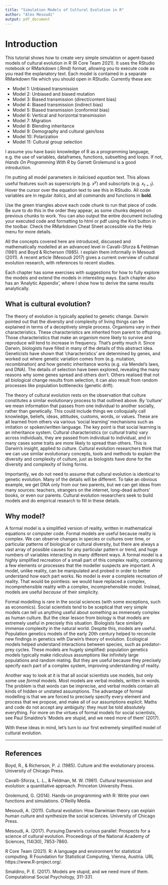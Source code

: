 ```yaml
---
title: "Simulation Models of Cultural Evolution in R"
author: "Alex Mesoudi"
output: pdf_document
---
```


# Introduction

This tutorial shows how to create very simple simulation or agent-based models of cultural evolution in R (R Core Team 2021). It uses the RStudio notebook or RMarkdown (.Rmd) format, allowing you to execute code as you read the explanatory text. Each model is contained in a separate RMarkdown file which you should open in RStudio. Currently these are:

* Model 1: Unbiased transmission
* Model 2: Unbiased and biased mutation
* Model 3: Biased transmission (direct/content bias)
* Model 4: Biased transmission (indirect bias)
* Model 5: Biased transmission (conformist bias)
* Model 6: Vertical and horizontal transmission
* Model 7: Migration
* Model 8: Blending inheritance
* Model 9: Demography and cultural gain/loss
* Model 10: Polarization
* Model 11: Cultural group selection

I assume you have basic knowledge of R as a programming language, e.g. the use of variables, dataframes, functions, subsetting and loops. If not, *Hands On Programming With R* by Garrett Grolemund is a good introduction.

I'm putting all model parameters in italicised $equation$ text. This allows useful features such as superscripts (e.g. $x^y$) and subscripts (e.g. $x_{t=1}$). Hover the cursor over the equation text to see this in RStudio. All code variables are in regular *italics*, and all commands and functions in **bold**. 

Use the green triangles above each code chunk to run that piece of code. Be sure to do this in the order they appear, as some chunks depend on previous chunks to work. You can also output the entire document including your executed code and formatting to html or pdf using the Knit button in the toolbar. Check the RMarkdown Cheat Sheet accessible via the Help menu for more details.

All the concepts covered here are introduced, discussed and mathematically modelled at an advanced level in Cavalli-Sforza & Feldman (1981) and Boyd & Richerson (1985). I explain them informally in Mesoudi (2011). A recent article (Mesoudi 2017) gives a current overview of cultural evolution research, with references to recent studies. 

Each chapter has some exercises with suggestions for how to fully explore the models and extend the models in interesting ways. Each chapter also has an 'Analytic Appendix', where I show how to derive the same results analytically.


## What is cultural evolution?

The theory of evolution is typically applied to genetic change. Darwin pointed out that the diversity and complexity of living things can be explained in terms of a deceptively simple process. Organisms vary in their characteristics. These characteristics are inherited from parent to offspring. Those characteristics that make an organism more likely to survive and reproduce will tend to increase in frequency. That's pretty much it. Since Darwin, biologists have filled in many of the details of this abstract idea. Geneticists have shown that 'characteristics' are determined by genes, and worked out where genetic variation comes from (e.g. mutation, recombination) and how genetic inheritance works (e.g. via Mendel's laws, and DNA). The details of selection have been explored, revealing the many reasons why some genes spread and others don't. Others realised that not all biological change results from selection, it can also result from random processes like population bottlenecks (genetic drift).

The theory of cultural evolution rests on the observation that culture constitutes a similar evolutionary process to that outlined above. By 'culture' we mean information that passes from one individual to another socially, rather than genetically. This could include things we colloquially call knowledge, beliefs, ideas, attitudes, customs, words, or values. These are all learned from others via various 'social learning' mechanisms such as imitation or spoken/written language. The key point is that social learning is an inheritance system. Cultural characteristics (or cultural traits) vary across individuals, they are passed from individual to individual, and in many cases some traits are more likely to spread than others. This is Darwin's insight, applied to culture. Cultural evolution researchers think that we can use similar evolutionary concepts, tools and methods to explain the diversity and complexity of culture, just as biologists have done for the diversity and complexity of living forms.

Importantly, we do not need to assume that cultural evolution is identical to genetic evolution. Many of the details will be different. To take an obvious example, we get DNA only from our two parents, but we can get ideas from many sources: teachers, strangers on the internet, long-dead authors' books, or even our parents. Cultural evolution researchers seek to build models and do empirical research to fill in these details. 


## Why model?

A formal model is a simplified version of reality, written in mathematical equations or computer code. Formal models are useful because reality is complex. We can observe changes in species or cultures over time, or particular patterns of biological or cultural diversity, but there are always a vast array of possible causes for any particular pattern or trend, and huge numbers of variables interacting in many different ways. A formal model is a highly simplified recreation of a small part of this complex reality, containing a few elements or processes that the modeller suspects are important. A model, unlike reality, can be manipulated and probed in order to better understand how each part works. No model is ever a complete recreation of reality. That would be pointless: we would have replaced a complex, incomprehensible reality with a complex, incomprehensible model. Instead, models are useful *because* of their simplicity.

Formal modelling is rare in the social sciences (with some exceptions, such as economics). Social scientists tend to be sceptical that very simple models can tell us anything useful about something as immensely complex as human culture. But the clear lesson from biology is that models are extremely useful in precisely this situation. Biologists face similarly immense complexity in the natural world. Despite this, models are useful. Population genetics models of the early 20th century helped to reconcile new findings in genetics with Darwin's theory of evolution. Ecological models helped understand interactions between species, such as predator-prey cycles. These models are hugely simplified: population genetics models typically make ridiculous assumptions like infinitely large populations and random mating. But they are useful because they precisely specify each part of a complex system, improving understanding of reality.

Another way to look at it is that all social scientists use models, but only some use *formal* models. Most models are verbal models, written in words. The problem is that words can be imprecise, and verbal models contain all kinds of hidden or unstated assumptions. The advantage of formal modelling is that we are forced to precisely specify every element and process that we propose, and make all of our assumptions explicit. Maths and code do not accept any ambiguity: they must be told absolutely everything. For more on the virtues of formal models for social scientists, see Paul Smaldino's 'Models are stupid, and we need more of them' (2017).

With these ideas in mind, let's turn to our first extremely simplified model of cultural evolution.

***

## References

Boyd, R., & Richerson, P. J. (1985). Culture and the evolutionary process. University of Chicago Press.

Cavalli-Sforza, L. L., & Feldman, M. W. (1981). Cultural transmission and evolution: a quantitative approach. Princeton University Press.

Grolemund, G. (2014). Hands-on programming with R: Write your own functions and simulations. O'Reilly Media.

Mesoudi, A. (2011). Cultural evolution: How Darwinian theory can explain human culture and synthesize the social sciences. University of Chicago Press.

Mesoudi, A. (2017). Pursuing Darwin’s curious parallel: Prospects for a science of cultural evolution. Proceedings of the National Academy of Sciences, 114(30), 7853-7860.

R Core Team (2021). R: A language and environment for statistical computing. R Foundation for Statistical Computing, Vienna, Austria. URL https://www.R-project.org/.
  
Smaldino, P. E. (2017). Models are stupid, and we need more of them. Computational Social Psychology, 311-331.
